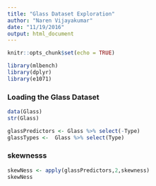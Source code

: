 ```yaml
---
title: "Glass Dataset Exploration"
author: "Naren Vijayakumar"
date: "11/19/2016"
output: html_document
---
```


```r
knitr::opts_chunk$set(echo = TRUE)
```

```r
library(mlbench)
library(dplyr)
library(e1071)
```

### Loading the Glass Dataset
```r
data(Glass)
str(Glass)
```

```r
glassPredictors <- Glass %>% select(-Type)
glassTypes <-  Glass %>% select(Type)
```

### skewnesss
```r
skewNess <- apply(glassPredictors,2,skewness)
skewNess
```



